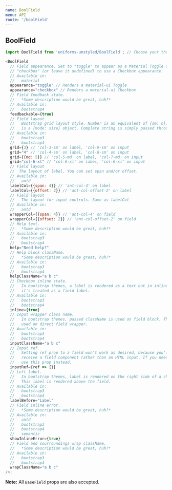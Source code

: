 ```yaml
---
name: BoolField
menu: API
route: '/boolField'
---
```


## BoolField

```js
import BoolField from 'uniforms-unstyled/BoolField'; // Choose your theme package.

<BoolField
  // Field appearance. Set to "toggle" to appear as a Material Toggle or to
  // "checkbox" (or leave it undefined) to use a Checkbox appearance.
  // Available in:
  //   material
  appearance="toggle" // Renders a material-ui Toggle
  appearance="checkbox" // Renders a material-ui Checkbox
  // Field feedback state.
  //   *Some description would be great, huh?*
  // Available in:
  //   bootstrap4
  feedbackable={true}
  // Field layout.
  //   Bootstrap grid layout style. Number is an equivalent of {sm: n}. Object
  //   is a {mode: size} object. Complete string is simply passed through.
  // Available in:
  //   bootstrap3
  //   bootstrap4
  grid={3} // 'col-3-sm' on label, 'col-9-sm' on input
  grid="4" // 'col-4-sm' on label, 'col-8-sm' on input
  grid={{md: 5}} // 'col-5-md' on label, 'col-7-md' on input
  grid="col-6-xl" // 'col-6-xl' on label, 'col-6-xl' on input
  // Field layout
  //  The layout of label. You can set span and/or offset.
  // Available in:
  //   antd
  labelCol={{span: 4}} // 'ant-col-4' on label
  labelCol={{offset: 2}} // 'ant-col-offset-2' on label
  // Field layout
  //   The layout for input controls. Same as labelCol
  // Available in:
  //   antd
  wrapperCol={{span: 4}} // 'ant-col-4' on field
  wrapperCol={{offset: 2}} // 'ant-col-offset-2' on field
  // Help text.
  //   *Some description would be great, huh?*
  // Available in:
  //   bootstrap3
  //   bootstrap4
  help="Need help?"
  // Help block className.
  //   *Some description would be great, huh?*
  // Available in:
  //   bootstrap3
  //   bootstrap4
  helpClassName="a b c"
  // Checkbox inline state.
  //   In bootstrap themes, a label is rendered as a text but in inline mode,
  //   it's treated as a field label.
  // Available in:
  //   bootstrap3
  //   bootstrap4
  inline={true}
  // Input wrapper class name.
  //   In bootstrap themes, passed className is used on field block. This is
  //   used on direct field wrapper.
  // Available in:
  //   bootstrap3
  //   bootstrap4
  inputClassName="a b c"
  // Input ref.
  //   Setting ref prop to a field won't work as desired, because you'll
  //   receive a field component rather than an HTML input. If you need an input ref,
  //   use this prop instead.
  inputRef={ref => {}}
  // Left label.
  //   In bootstrap themes, label is rendered on the right side of a checkbox.
  //   This label is rendered above the field.
  // Available in:
  //   bootstrap3
  //   bootstrap4
  labelBefore="Label"
  // Field inline error.
  //   *Some description would be great, huh?*
  // Available in:
  //   antd
  //   bootstrap3
  //   bootstrap4
  //   semantic
  showInlineError={true}
  // Field and sourroundings wrap className.
  //   *Some description would be great, huh?*
  // Available in:
  //   bootstrap3
  //   bootstrap4
  wrapClassName="a b c"
/>;
```

**Note:** All `BaseField` props are also accepted.
